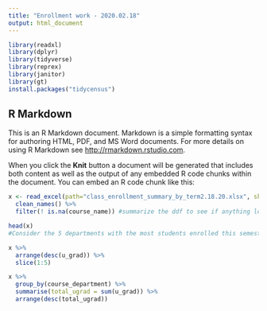 ```yaml
---
title: "Enrollment work - 2020.02.18"
output: html_document
---
```


```r
library(readxl)
library(dplyr)
library(tidyverse)
library(reprex)
library(janitor)
library(gt)
install.packages("tidycensus")
```

## R Markdown

This is an R Markdown document. Markdown is a simple formatting syntax for authoring HTML, PDF, and MS Word documents. For more details on using R Markdown see <http://rmarkdown.rstudio.com>.

When you click the **Knit** button a document will be generated that includes both content as well as the output of any embedded R code chunks within the document. You can embed an R code chunk like this:


```r
x <- read_excel(path="class_enrollment_summary_by_term2.18.20.xlsx", skip = 3) %>%
  clean_names() %>%
  filter(! is.na(course_name)) #summarize the ddf to see if anything looks off and then filter out courses that are na

head(x)
#Consider the 5 departments with the most students enrolled this semester. For each department, which is the biggest new course?
```
```r
x %>%
  arrange(desc(u_grad)) %>%
  slice(1:5)

x %>%
  group_by(course_department) %>%
  summarise(total_ugrad = sum(u_grad)) %>%
  arrange(desc(total_ugrad))
```


